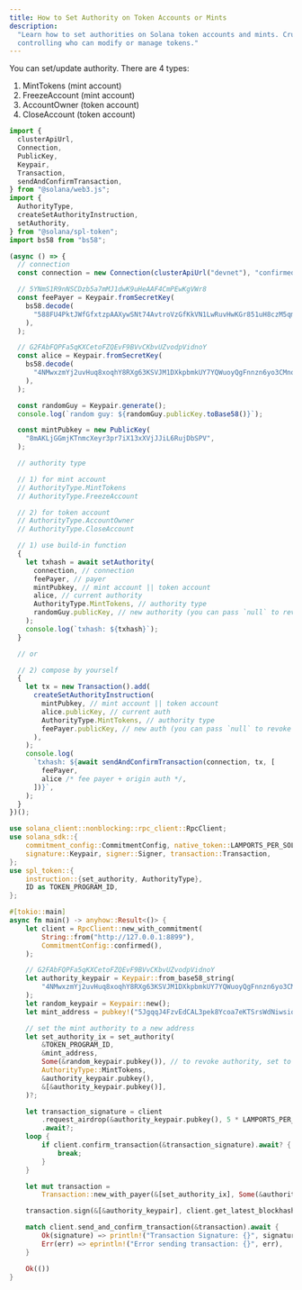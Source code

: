 ```yaml
---
title: How to Set Authority on Token Accounts or Mints
description:
  "Learn how to set authorities on Solana token accounts and mints. Crucial for
  controlling who can modify or manage tokens."
---
```


You can set/update authority. There are 4 types:

1. MintTokens (mint account)
2. FreezeAccount (mint account)
3. AccountOwner (token account)
4. CloseAccount (token account)

<CodeTabs storage="cookbook">

```typescript !! title="Legacy"
import {
  clusterApiUrl,
  Connection,
  PublicKey,
  Keypair,
  Transaction,
  sendAndConfirmTransaction,
} from "@solana/web3.js";
import {
  AuthorityType,
  createSetAuthorityInstruction,
  setAuthority,
} from "@solana/spl-token";
import bs58 from "bs58";

(async () => {
  // connection
  const connection = new Connection(clusterApiUrl("devnet"), "confirmed");

  // 5YNmS1R9nNSCDzb5a7mMJ1dwK9uHeAAF4CmPEwKgVWr8
  const feePayer = Keypair.fromSecretKey(
    bs58.decode(
      "588FU4PktJWfGfxtzpAAXywSNt74AvtroVzGfKkVN1LwRuvHwKGr851uH8czM5qm4iqLbs1kKoMKtMJG4ATR7Ld2",
    ),
  );

  // G2FAbFQPFa5qKXCetoFZQEvF9BVvCKbvUZvodpVidnoY
  const alice = Keypair.fromSecretKey(
    bs58.decode(
      "4NMwxzmYj2uvHuq8xoqhY8RXg63KSVJM1DXkpbmkUY7YQWuoyQgFnnzn6yo3CMnqZasnNPNuAT2TLwQsCaKkUddp",
    ),
  );

  const randomGuy = Keypair.generate();
  console.log(`random guy: ${randomGuy.publicKey.toBase58()}`);

  const mintPubkey = new PublicKey(
    "8mAKLjGGmjKTnmcXeyr3pr7iX13xXVjJJiL6RujDbSPV",
  );

  // authority type

  // 1) for mint account
  // AuthorityType.MintTokens
  // AuthorityType.FreezeAccount

  // 2) for token account
  // AuthorityType.AccountOwner
  // AuthorityType.CloseAccount

  // 1) use build-in function
  {
    let txhash = await setAuthority(
      connection, // connection
      feePayer, // payer
      mintPubkey, // mint account || token account
      alice, // current authority
      AuthorityType.MintTokens, // authority type
      randomGuy.publicKey, // new authority (you can pass `null` to revoke it)
    );
    console.log(`txhash: ${txhash}`);
  }

  // or

  // 2) compose by yourself
  {
    let tx = new Transaction().add(
      createSetAuthorityInstruction(
        mintPubkey, // mint account || token account
        alice.publicKey, // current auth
        AuthorityType.MintTokens, // authority type
        feePayer.publicKey, // new auth (you can pass `null` to revoke it)
      ),
    );
    console.log(
      `txhash: ${await sendAndConfirmTransaction(connection, tx, [
        feePayer,
        alice /* fee payer + origin auth */,
      ])}`,
    );
  }
})();
```

```rust !! title="Rust"
use solana_client::nonblocking::rpc_client::RpcClient;
use solana_sdk::{
    commitment_config::CommitmentConfig, native_token::LAMPORTS_PER_SOL, pubkey,
    signature::Keypair, signer::Signer, transaction::Transaction,
};
use spl_token::{
    instruction::{set_authority, AuthorityType},
    ID as TOKEN_PROGRAM_ID,
};

#[tokio::main]
async fn main() -> anyhow::Result<()> {
    let client = RpcClient::new_with_commitment(
        String::from("http://127.0.0.1:8899"),
        CommitmentConfig::confirmed(),
    );

    // G2FAbFQPFa5qKXCetoFZQEvF9BVvCKbvUZvodpVidnoY
    let authority_keypair = Keypair::from_base58_string(
        "4NMwxzmYj2uvHuq8xoqhY8RXg63KSVJM1DXkpbmkUY7YQWuoyQgFnnzn6yo3CMnqZasnNPNuAT2TLwQsCaKkUddp",
    );
    let random_keypair = Keypair::new();
    let mint_address = pubkey!("5JgqqJ4FzvEdCAL3pek8Ycoa7eKTSrsWdNiwsiqURaty");

    // set the mint authority to a new address
    let set_authority_ix = set_authority(
        &TOKEN_PROGRAM_ID,
        &mint_address,
        Some(&random_keypair.pubkey()), // to revoke authority, set to None
        AuthorityType::MintTokens,
        &authority_keypair.pubkey(),
        &[&authority_keypair.pubkey()],
    )?;

    let transaction_signature = client
        .request_airdrop(&authority_keypair.pubkey(), 5 * LAMPORTS_PER_SOL)
        .await?;
    loop {
        if client.confirm_transaction(&transaction_signature).await? {
            break;
        }
    }

    let mut transaction =
        Transaction::new_with_payer(&[set_authority_ix], Some(&authority_keypair.pubkey()));

    transaction.sign(&[&authority_keypair], client.get_latest_blockhash().await?);

    match client.send_and_confirm_transaction(&transaction).await {
        Ok(signature) => println!("Transaction Signature: {}", signature),
        Err(err) => eprintln!("Error sending transaction: {}", err),
    }

    Ok(())
}
```

</CodeTabs>
